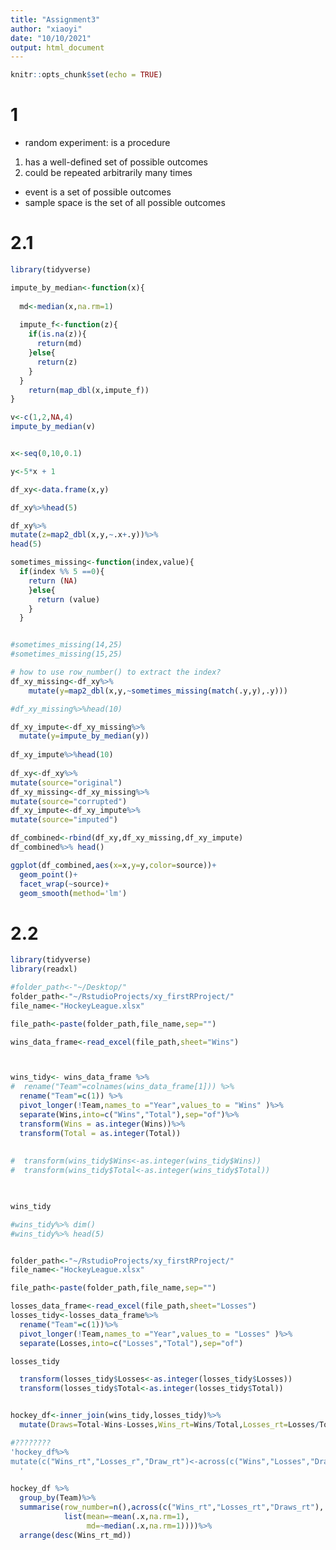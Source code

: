 ```yaml
---
title: "Assignment3"
author: "xiaoyi"
date: "10/10/2021"
output: html_document
---
```


```r
knitr::opts_chunk$set(echo = TRUE)
```

# 1 
- random experiment: is a procedure
1) has a well-defined set of possible outcomes
2) could be repeated arbitrarily many times
- event
is a set of possible outcomes
- sample space is the set of all possible outcomes

# 2.1
```r
library(tidyverse)

impute_by_median<-function(x){
  
  md<-median(x,na.rm=1)
  
  impute_f<-function(z){
    if(is.na(z)){
      return(md)
    }else{
      return(z)
    }
  }
    return(map_dbl(x,impute_f))
}

v<-c(1,2,NA,4)
impute_by_median(v)


x<-seq(0,10,0.1)

y<-5*x + 1

df_xy<-data.frame(x,y)

df_xy%>%head(5)    

df_xy%>%
mutate(z=map2_dbl(x,y,~.x+.y))%>%
head(5)

sometimes_missing<-function(index,value){
  if(index %% 5 ==0){
    return (NA)
    }else{
      return (value)
    }
  }


#sometimes_missing(14,25)
#sometimes_missing(15,25)

# how to use row_number() to extract the index?
df_xy_missing<-df_xy%>%
    mutate(y=map2_dbl(x,y,~sometimes_missing(match(.y,y),.y)))

#df_xy_missing%>%head(10)

df_xy_impute<-df_xy_missing%>%
  mutate(y=impute_by_median(y))
 
df_xy_impute%>%head(10)
  
df_xy<-df_xy%>%
mutate(source="original")
df_xy_missing<-df_xy_missing%>%
mutate(source="corrupted")
df_xy_impute<-df_xy_impute%>%
mutate(source="imputed")

df_combined<-rbind(df_xy,df_xy_missing,df_xy_impute)
df_combined%>% head()

ggplot(df_combined,aes(x=x,y=y,color=source))+
  geom_point()+
  facet_wrap(~source)+
  geom_smooth(method='lm')


```
# 2.2
```r
library(tidyverse)
library(readxl)

#folder_path<-"~/Desktop/"
folder_path<-"~/RstudioProjects/xy_firstRProject/"
file_name<-"HockeyLeague.xlsx"

file_path<-paste(folder_path,file_name,sep="")

wins_data_frame<-read_excel(file_path,sheet="Wins")



wins_tidy<- wins_data_frame %>%
#  rename("Team"=colnames(wins_data_frame[1])) %>%
  rename("Team"=c(1)) %>%
  pivot_longer(!Team,names_to ="Year",values_to = "Wins" )%>%
  separate(Wins,into=c("Wins","Total"),sep="of")%>%
  transform(Wins = as.integer(Wins))%>%
  transform(Total = as.integer(Total))
  
  
#  transform(wins_tidy$Wins<-as.integer(wins_tidy$Wins))
#  transform(wins_tidy$Total<-as.integer(wins_tidy$Total))


  
wins_tidy

#wins_tidy%>% dim()
#wins_tidy%>% head(5) 


folder_path<-"~/RstudioProjects/xy_firstRProject/"
file_name<-"HockeyLeague.xlsx"

file_path<-paste(folder_path,file_name,sep="")

losses_data_frame<-read_excel(file_path,sheet="Losses")
losses_tidy<-losses_data_frame%>%
  rename("Team"=c(1))%>%
  pivot_longer(!Team,names_to ="Year",values_to = "Losses" )%>%
  separate(Losses,into=c("Losses","Total"),sep="of") 

losses_tidy

  transform(losses_tidy$Losses<-as.integer(losses_tidy$Losses))
  transform(losses_tidy$Total<-as.integer(losses_tidy$Total))


hockey_df<-inner_join(wins_tidy,losses_tidy)%>%
  mutate(Draws=Total-Wins-Losses,Wins_rt=Wins/Total,Losses_rt=Losses/Total,Draws_rt=Draws/Total)

#???????? 
'hockey_df%>%
mutate(c("Wins_rt","Losses_r","Draw_rt")<-across(c("Wins","Losses","Draws"),~.x/"Total"))
  '

hockey_df %>%
  group_by(Team)%>%
  summarise(row_number=n(),across(c("Wins_rt","Losses_rt","Draws_rt"),
            list(mean=~mean(.x,na.rm=1),
                 md=~median(.x,na.rm=1))))%>%
  arrange(desc(Wins_rt_md))

```





